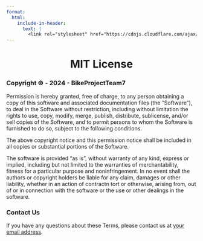 ```yaml
---
format:
  html:
    include-in-header:
      text: |
        <link rel="stylesheet" href="https://cdnjs.cloudflare.com/ajax/libs/font-awesome/6.5.1/css/all.min.css">
---
```


<div style="text-align: center;">
<h1>MIT License <i class="fas fa-file-contract"></i></h1>
</div>

### Copyright &copy; - 2024 - BikeProjectTeam7

<p class ="text"> Permission is hereby granted, free of charge, to any person obtaining a copy of this software and associated documentation files (the “Software”), to deal in the Software without restriction, including without limitation the rights to use, copy, modify, merge, publish, distribute, sublicense, and/or sell copies of the Software, and to permit persons to whom the Software is furnished to do so, subject to the following conditions. </p>

<p class ="text"> The above copyright notice and this permission notice shall be included in all copies or substantial portions of the Software. </p>

<p class ="text"> The software is provided "as is", without warranty of any kind, express or implied, including but not limited to the warranties of merchantability, fitness for a particular purpose and noninfringement. In no event shall the authors or copyright holders be liable for any claim, damages or other liability, whether in an action of contractn tort or otherwise, arising from, out of or in connection with the software or the use or other dealings in the software. </p>

### Contact Us

<p class = "text"> If you have any questions about these Terms, please contact us at <a href="about_us.html#mail">your email address</a>. </p>